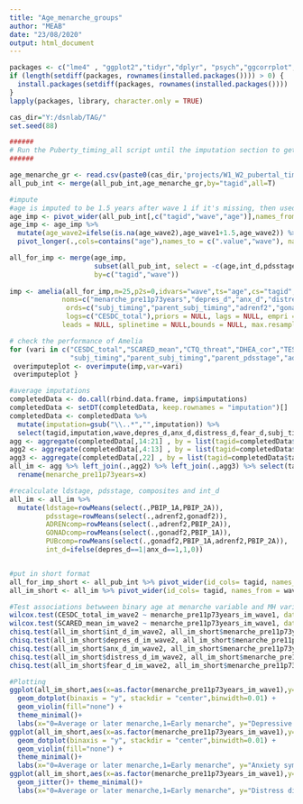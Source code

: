```yaml
---
title: "Age_menarche_groups"
author: "MEAB"
date: "23/08/2020"
output: html_document
---
```


```r

packages <- c("lme4" , "ggplot2","tidyr","dplyr", "psych","ggcorrplot","mice","BaylorEdPsych","readxl","Amelia","MissMech","data.table")
if (length(setdiff(packages, rownames(installed.packages()))) > 0) {
  install.packages(setdiff(packages, rownames(installed.packages())))  
}
lapply(packages, library, character.only = TRUE)

cas_dir="Y:/dsnlab/TAG/"
set.seed(88)

######
# Run the Puberty_timing_all script until the imputation section to get the right data
######

age_menarche_gr <- read.csv(paste0(cas_dir,'projects/W1_W2_pubertal_timing/Age_menarche_dichotomized.csv'),header=T,sep=",")  %>% dplyr::select(tagid,menarche_pre11p73years)
all_pub_int <- merge(all_pub_int,age_menarche_gr,by="tagid",all=T)

```


```r


#impute
#age is imputed to be 1.5 years after wave 1 if it's missing, then used as time variable in Amelia
age_imp <- pivot_wider(all_pub_int[,c("tagid","wave","age")],names_from="wave",values_from="age",names_prefix="age_wave")
age_imp <- age_imp %>%
  mutate(age_wave2=ifelse(is.na(age_wave2),age_wave1+1.5,age_wave2)) %>%
  pivot_longer(.,cols=contains("age"),names_to = c(".value","wave"), names_pattern = "(.*)_wave(.*)")

all_for_imp <- merge(age_imp,
                     subset(all_pub_int, select = -c(age,int_d,pdsstage,ldstage,ADRENcomp,GONADcomp,PUBcomp)),
                     by=c("tagid","wave"))
    
imp <- amelia(all_for_imp,m=25,p2s=0,idvars="wave",ts="age",cs="tagid",
             noms=c("menarche_pre11p73years","depres_d","anx_d","distress_d","fear_d"),
              ords=c("subj_timing","parent_subj_timing","adrenf2","gonadf2","PBIP_1A","PBIP_2A"),
              logs=c("CESDC_total"),priors = NULL, lags = NULL, empri = 0, intercs = FALSE, 
             leads = NULL, splinetime = NULL,bounds = NULL, max.resample = 1000, tolerance = 1e-04)

# check the performance of Amelia
for (vari in c("CESDC_total","SCARED_mean","CTQ_threat","DHEA_cor","TEST_cor","EST_cor",
               "subj_timing","parent_subj_timing","parent_pdsstage","adrenf2","gonadf2","PBIP_1A","PBIP_2A")) {
 overimputeplot <- overimpute(imp,var=vari)
 overimputeplot }

#average imputations
completedData <- do.call(rbind.data.frame, imp$imputations)
completedData <- setDT(completedData, keep.rownames = "imputation")[] 
completedData <- completedData %>% 
  mutate(imputation=gsub("\\..*","",imputation)) %>%
  select(tagid,imputation,wave,depres_d,anx_d,distress_d,fear_d,subj_timing,parent_subj_timing,adrenf2,gonadf2,PBIP_1A,PBIP_2A,everything()) 
agg <- aggregate(completedData[,14:21] , by = list(tagid=completedData$tagid,wave=completedData$wave),FUN= mean)
agg2 <- aggregate(completedData[,4:13] , by = list(tagid=completedData$tagid,wave=completedData$wave),FUN= median)
agg3 <- aggregate(completedData[,22] , by = list(tagid=completedData$tagid,wave=completedData$wave),FUN= median)
all_im <- agg %>% left_join(.,agg2) %>% left_join(.,agg3) %>% select(tagid, wave, everything()) %>% 
  rename(menarche_pre11p73years=x)

#recalculate ldstage, pdsstage, composites and int_d
all_im <- all_im %>%
  mutate(ldstage=rowMeans(select(.,PBIP_1A,PBIP_2A)),
         pdsstage=rowMeans(select(.,adrenf2,gonadf2)),
         ADRENcomp=rowMeans(select(.,adrenf2,PBIP_2A)),
         GONADcomp=rowMeans(select(.,gonadf2,PBIP_1A)),
         PUBcomp=rowMeans(select(.,gonadf2,PBIP_1A,adrenf2,PBIP_2A)),
         int_d=ifelse(depres_d==1|anx_d==1,1,0))


#put in short format
all_for_imp_short <- all_pub_int %>% pivot_wider(id_cols= tagid, names_from = wave, names_prefix = "wave", values_from = c(age,pdsstage,ldstage,parent_pdsstage,ADRENcomp,GONADcomp,PUBcomp,subj_timing,parent_subj_timing,DHEA_cor,TEST_cor,EST_cor,SCARED_mean,CESDC_total,depres_d,anx_d,int_d,distress_d,fear_d,CTQ_threat,menarche_pre11p73years)) 
all_im_short <- all_im %>% pivot_wider(id_cols= tagid, names_from = wave, names_prefix = "im_wave", values_from = c(age,pdsstage,ldstage,parent_pdsstage,ADRENcomp,GONADcomp,PUBcomp,subj_timing,parent_subj_timing,DHEA_cor,TEST_cor,EST_cor,SCARED_mean,CESDC_total,depres_d,anx_d,int_d,distress_d,fear_d,CTQ_threat,menarche_pre11p73years)) 

```

``` r

#Test associations betwween binary age at menarche variable and MH variables
wilcox.test(CESDC_total_im_wave2 ~ menarche_pre11p73years_im_wave1, data=all_im_short)
wilcox.test(SCARED_mean_im_wave2 ~ menarche_pre11p73years_im_wave1, data=all_im_short)
chisq.test(all_im_short$int_d_im_wave2, all_im_short$menarche_pre11p73years_im_wave1)
chisq.test(all_im_short$depres_d_im_wave2, all_im_short$menarche_pre11p73years_im_wave1)
chisq.test(all_im_short$anx_d_im_wave2, all_im_short$menarche_pre11p73years_im_wave1)
chisq.test(all_im_short$distress_d_im_wave2, all_im_short$menarche_pre11p73years_im_wave1)
chisq.test(all_im_short$fear_d_im_wave2, all_im_short$menarche_pre11p73years_im_wave1)

#Plotting
ggplot(all_im_short,aes(x=as.factor(menarche_pre11p73years_im_wave1),y=CESDC_total_im_wave2)) + 
  geom_dotplot(binaxis = "y", stackdir = "center",binwidth=0.01) + 
  geom_violin(fill="none") +
  theme_minimal()+ 
  labs(x="0=Average or later menarche,1=Early menarche", y="Depressive symptoms")
ggplot(all_im_short,aes(x=as.factor(menarche_pre11p73years_im_wave1),y=SCARED_mean_im_wave2)) + 
  geom_dotplot(binaxis = "y", stackdir = "center",binwidth=0.01) + 
  geom_violin(fill="none") +
  theme_minimal()+ 
  labs(x="0=Average or later menarche,1=Early menarche", y="Anxiety symptoms")
ggplot(all_im_short,aes(x=as.factor(menarche_pre11p73years_im_wave1),y=as.factor(distress_d_im_wave2))) + 
  geom_jitter()+ theme_minimal()+
  labs(x="0=Average or later menarche,1=Early menarche", y="Distress disorder")

```

